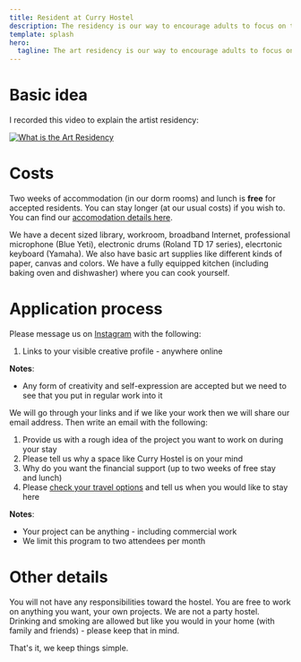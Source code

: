 ```yaml
---
title: Resident at Curry Hostel
description: The residency is our way to encourage adults to focus on their passions, creativity and self-growth. The residency is free for folks with a visible creative profile, with a minimum stay of two weeks.
template: splash
hero:
  tagline: The art residency is our way to encourage adults to focus on their passions, creativity and self-growth. The residency is free for folks with a visible create profile, please check the application process.
---
```


# Basic idea

I recorded this video to explain the artist residency:

[![What is the Art Residency](https://img.youtube.com/vi/6hnvukTSw9c/0.jpg)](https://youtu.be/6hnvukTSw9c)

# Costs

Two weeks of accommodation (in our dorm rooms) and lunch is **free** for accepted residents. You can stay longer (at our usual costs) if you wish to. You can find our [accomodation details here](/about/costs-and-booking/).

We have a decent sized library, workroom, broadband Internet, professional microphone (Blue Yeti), electronic drums (Roland TD 17 series), elecrtonic keyboard (Yamaha).
We also have basic art supplies like different kinds of paper, canvas and colors.
We have a fully equipped kitchen (including baking oven and dishwasher) where you can cook yourself.

# Application process

Please message us on [Instagram](https://www.instagram.com/curryhostel/) with the following:

1. Links to your visible creative profile - anywhere online

**Notes**:

- Any form of creativity and self-expression are accepted but we need to see that you put in regular work into it

We will go through your links and if we like your work then we will share our email address. Then write an email with the following:

1. Provide us with a rough idea of the project you want to work on during your stay
2. Please tell us why a space like Curry Hostel is on your mind
3. Why do you want the financial support (up to two weeks of free stay and lunch)
4. Please [check your travel options](/about/how-to-reach-curry-hostel) and tell us when you would like to stay here

**Notes**:

- Your project can be anything - including commercial work
- We limit this program to two attendees per month

# Other details

You will not have any responsibilities toward the hostel. You are free to work on anything you want, your own projects. We are not a party hostel. Drinking and smoking are allowed but like you would in your home (with family and friends) - please keep that in mind.

That's it, we keep things simple.
